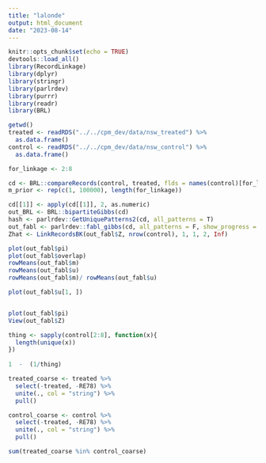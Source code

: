 ```yaml
---
title: "lalonde"
output: html_document
date: "2023-08-14"
---
```


```r
knitr::opts_chunk$set(echo = TRUE)
devtools::load_all()
library(RecordLinkage)
library(dplyr)
library(stringr)
library(parlrdev)
library(purrr)
library(readr)
library(BRL)
```

```r
getwd()
treated <- readRDS("../../cpm_dev/data/nsw_treated") %>% 
  as.data.frame()
control <- readRDS("../../cpm_dev/data/nsw_control") %>% 
  as.data.frame()

for_linkage <- 2:8

cd <- BRL::compareRecords(control, treated, flds = names(control)[for_linkage], types = rep("bi", 7))
m_prior <- rep(c(1, 100000), length(for_linkage))

cd[[1]] <- apply(cd[[1]], 2, as.numeric)
out_BRL <- BRL::bipartiteGibbs(cd)
hash <- parlrdev::GetUniquePatterns2(cd, all_patterns = T)
out_fabl <- parlrdev::fabl_gibbs(cd, all_patterns = F, show_progress = T, m_prior = m_prior, alpha = 50000)
Zhat <- LinkRecordsBK(out_fabl$Z, nrow(control), 1, 1, 2, Inf)

plot(out_fabl$pi)
plot(out_fabl$overlap)
rowMeans(out_fabl$m)
rowMeans(out_fabl$u)
rowMeans(out_fabl$m)/ rowMeans(out_fabl$u)

plot(out_fabl$u[1, ])


plot(out_fabl$pi)
View(out_fabl$Z)

thing <- sapply(control[2:8], function(x){
  length(unique(x))
})
  
1  -  (1/thing)


```
```r
treated_coarse <- treated %>% 
  select(-treated, -RE78) %>% 
  unite(., col = "string") %>% 
  pull()

control_coarse <- control %>% 
  select(-treated, -RE78) %>% 
  unite(., col = "string") %>% 
  pull()

sum(treated_coarse %in% control_coarse)
```

